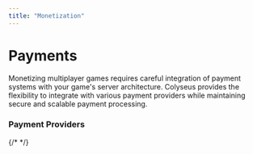 ```yaml
---
title: "Monetization"
---
```


# Payments

Monetizing multiplayer games requires careful integration of payment systems with your game's server architecture. Colyseus provides the flexibility to integrate with various payment providers while maintaining secure and scalable payment processing.

### Payment Providers

<Cards>
    <Cards.Card icon={xsolla({ width: '32px' })} title="Xsolla" href="/payments/xsolla" arrow />
    {/* <Cards.Card icon={stripe} title="Stripe" href="/payments/stripe" arrow />
    <Cards.Card icon={paddle} title="Paddle" href="/payments/paddle" arrow /> */}
</Cards>